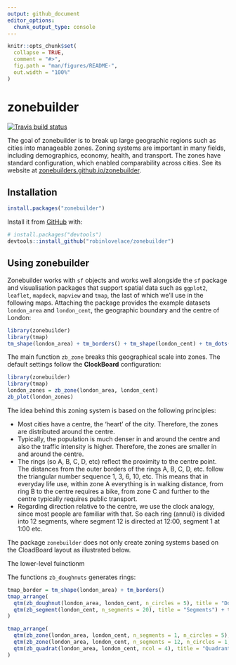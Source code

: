 ```yaml
---
output: github_document
editor_options: 
  chunk_output_type: console
---
```



<!-- README.md is generated from README.Rmd. Please edit that file -->

```r
knitr::opts_chunk$set(
  collapse = TRUE,
  comment = "#>",
  fig.path = "man/figures/README-",
  out.width = "100%"
)
```

# zonebuilder

<!-- badges: start -->
[![Travis build status](https://travis-ci.org/zonebuilders/zonebuilder.svg?branch=master)](https://travis-ci.org/zonebuilders/zonebuilder)
<!-- badges: end -->

The goal of zonebuilder is to break up large geographic regions such as cities into manageable zones.
Zoning systems are important in many fields, including demographics, economy, health, and transport. The zones have standard configuration, which enabled comparability across cities. See its website at [zonebuilders.github.io/zonebuilder](https://zonebuilders.github.io/zonebuilder/).

## Installation

<!-- You can install the released version of zonebuilder from [CRAN](https://CRAN.R-project.org) with: -->

```r
install.packages("zonebuilder")
```

Install it from [GitHub](https://github.com/) with:

```r
# install.packages("devtools")
devtools::install_github("robinlovelace/zonebuilder")
```

## Using zonebuilder

Zonebuilder works with `sf` objects and works well alongside the `sf` package and visualisation packages that support spatial data such as `ggplot2`, `leaflet`, `mapdeck`, `mapview` and `tmap`, the last of which we'll use in the following maps.
Attaching the package provides the example datasets `london_area` and `london_cent`, the geographic boundary and the centre of London:

```r
library(zonebuilder)
library(tmap)
tm_shape(london_area) + tm_borders() + tm_shape(london_cent) + tm_dots("red")
```


The main function `zb_zone` breaks this geographical scale into zones. The default settings follow the **ClockBoard** configuration:


```r
library(zonebuilder)
library(tmap)
london_zones = zb_zone(london_area, london_cent)
zb_plot(london_zones)
```


The idea behind this zoning system is based on the following principles:

* Most cities have a centre, the 'heart' of the city. Therefore, the zones are distributed around the centre.
* Typically, the population is much denser in and around the centre and also the traffic intensity is higher. Therefore, the zones are smaller in and around the centre.
* The rings (so A, B, C, D, etc) reflect the proximity to the centre point. The distances from the outer borders of the rings A, B, C, D, etc. follow the triangular number sequence 1, 3, 6, 10, etc. This means that in everyday life use, within zone A everything is in walking distance, from ring B to the centre requires a bike, from zone C and further to the centre typically requires public transport. 
* Regarding direction relative to the centre, we use the clock analogy, since most people are familiar with that. So each ring (annuli) is divided into 12 segments, where segment 12 is directed at 12:00, segment 1 at 1:00 etc. 


The package `zonebuilder` does not only create zoning systems based on the CloadBoard layout as illustrated below.


The lower-level fuinctionm

The functions `zb_doughnuts` generates rings:

```r
tmap_border = tm_shape(london_area) + tm_borders()
tmap_arrange(
  qtm(zb_doughnut(london_area, london_cent, n_circles = 5), title = "Doughnuts") + tmap_border,
  qtm(zb_segment(london_cent, n_segments = 20), title = "Segments") + tmap_border
)
```



```r
tmap_arrange(
  qtm(zb_zone(london_area, london_cent, n_segments = 1, n_circles = 5), title = "Doughnuts") + tmap_border,
  qtm(zb_zone(london_area, london_cent, n_segments = 12, n_circles = 1, segment_center = TRUE), title = "Segments") + tmap_border,
  qtm(zb_quadrat(london_area, london_cent, ncol = 4), title = "Quadrants") + tmap_border
)
```

